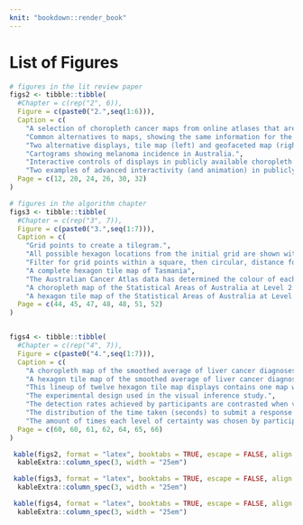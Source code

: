 ```yaml
---
knit: "bookdown::render_book"
---
```


# List of Figures {-}

```r
# figures in the lit review paper
figs2 <- tibble::tibble(
  #Chapter = c(rep("2", 6)),
  Figure = c(paste0("2.",seq(1:6))),
  Caption = c(
    "A selection of choropleth cancer maps from online atlases that are publicly available.",
    "Common alternatives to maps, showing the same information for the United States of America.",
    "Two alternative displays, tile map (left) and geofaceted map (right), showing state age-adjusted rate of incidence for lung and bronchus in the USA.",
    "Cartograms showing melanoma incidence in Australia.",
    "Interactive controls of displays in publicly available choropleth cancer maps",
    "Two examples of advanced interactivity (and animation) in publicly available choropleth cancer maps."),
  Page = c(12, 20, 24, 26, 30, 32)
)

# figures in the algorithm chapter
figs3 <- tibble::tibble(
  #Chapter = c(rep("3", 7)),
  Figure = c(paste0("3.",seq(1:7))),
  Caption = c(
    "Grid points to create a tilegram.",
    "All possible hexagon locations from the initial grid are shown with blue outlines.",
    "Filter for grid points within a square, then circular, distance for those closest to the centroid.",
    "A complete hexagon tile map of Tasmania",
    "The Australian Cancer Atlas data has determined the colour of each Statistical Area of Australian at Level 2",
    "A choropleth map of the Statistical Areas of Australia at Level 2.",
    "A hexagon tile map of the Statistical Areas of Australia at Level 2."), 
  Page = c(44, 45, 47, 48, 48, 51, 52)
)


figs4 <- tibble::tibble(
  #Chapter = c(rep("4", 7)),
  Figure = c(paste0("4.",seq(1:7))),
  Caption = c(
    "A choropleth map of the smoothed average of liver cancer diagnoses for Australian males.",
    "A hexagon tile map of the smoothed average of liver cancer diagnoses for Australian males.",
    "This lineup of twelve hexagon tile map displays contains one map with a real population related structure.",
    "The experimental design used in the visual inference study.",
    "The detection rates achieved by participants are contrasted when viewing the four replicates of the three trend models",
    "The distribution of the time taken (seconds) to submit a response for each combination of trend, whether the data plot was detected, and type of display, shown using horizontally jittered dotplots.",
    "The amount of times each level of certainty was chosen by participants when viewing hexagon tile map or choropleth displays."), 
  Page = c(60, 60, 61, 62, 64, 65, 66)
)
```



```r
 kable(figs2, format = "latex", booktabs = TRUE, escape = FALSE, align = "rrlr") %>% 
  kableExtra::column_spec(3, width = "25em")
```


```r
 kable(figs3, format = "latex", booktabs = TRUE, escape = FALSE, align = "rrlr") %>% 
  kableExtra::column_spec(3, width = "25em")
```


```r
 kable(figs4, format = "latex", booktabs = TRUE, escape = FALSE, align = "rrlr") %>% 
  kableExtra::column_spec(3, width = "25em")
```
